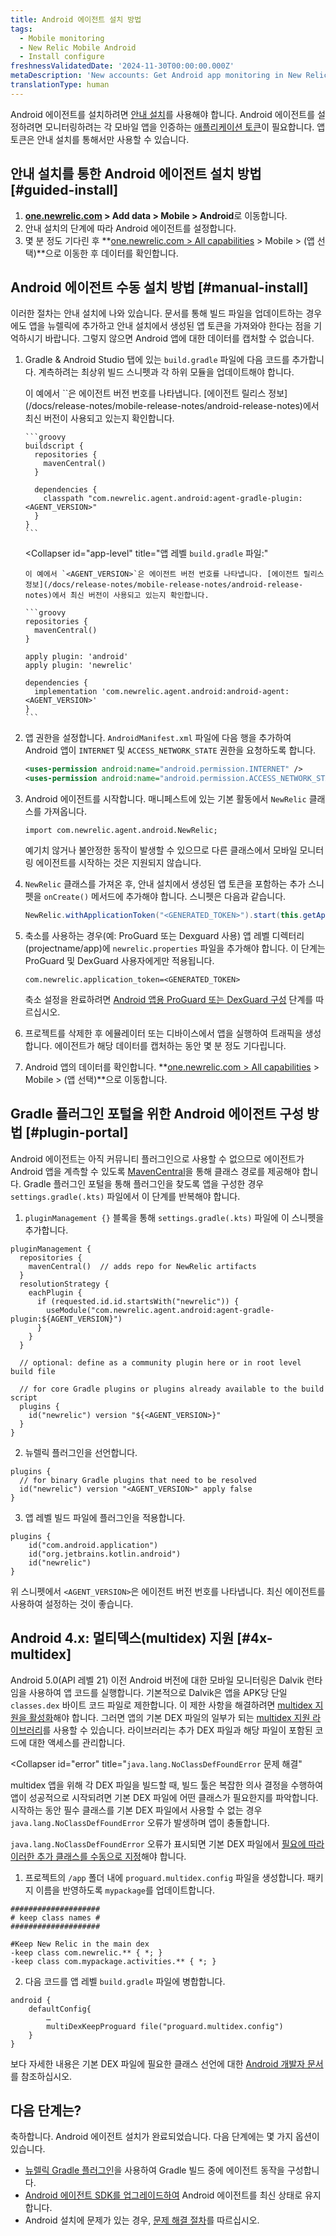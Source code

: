 ```yaml
---
title: Android 에이전트 설치 방법
tags:
  - Mobile monitoring
  - New Relic Mobile Android
  - Install configure
freshnessValidatedDate: '2024-11-30T00:00:00.000Z'
metaDescription: 'New accounts: Get Android app monitoring in New Relic at newrelic.com/signup. Existing accounts: Add mobile monitoring to your Android apps from the UI.'
translationType: human
---
```


Android 에이전트를 설치하려면 [안내 설치](https://onenr.io/0kjnEoryzRo)를 사용해야 합니다. Android 에이전트를 설정하려면 모니터링하려는 각 모바일 앱을 인증하는 [애플리케이션 토큰](/docs/mobile-apps/viewing-your-application-token)이 필요합니다. 앱 토큰은 안내 설치를 통해서만 사용할 수 있습니다.

## 안내 설치를 통한 Android 에이전트 설치 방법 [#guided-install]

1. **[one.newrelic.com](https://one.newrelic.com) > Add data > Mobile > Android**로 이동합니다.
2. 안내 설치의 단계에 따라 Android 에이전트를 설정합니다.
3. 몇 분 정도 기다린 후 **[one.newrelic.com > All capabilities](https://one.newrelic.com/all-capabilities) > Mobile > (앱 선택)**으로 이동한 후 데이터를 확인합니다.

## Android 에이전트 수동 설치 방법 [#manual-install]

이러한 절차는 안내 설치에 나와 있습니다. 문서를 통해 빌드 파일을 업데이트하는 경우에도 앱을 뉴렐릭에 추가하고 안내 설치에서 생성된 앱 토큰을 가져와야 한다는 점을 기억하시기 바랍니다. 그렇지 않으면 Android 앱에 대한 데이터를 캡처할 수 없습니다.

1. Gradle & Android Studio 탭에 있는 `build.gradle` 파일에 다음 코드를 추가합니다. 계측하려는 최상위 빌드 스니펫과 각 하위 모듈을 업데이트해야 합니다.

   <CollapserGroup>
     <Collapser
       id="project-level"
       title="프로젝트 레벨 `build.gradle` 파일:"
     >
       이 예에서 `<AGENT_VERSION>`은 에이전트 버전 번호를 나타냅니다. [에이전트 릴리스 정보](/docs/release-notes/mobile-release-notes/android-release-notes)에서 최신 버전이 사용되고 있는지 확인합니다.

       ```groovy
       buildscript {
         repositories {
           mavenCentral()
         }

         dependencies {
           classpath "com.newrelic.agent.android:agent-gradle-plugin:<AGENT_VERSION>"
         }
       }
       ```
     </Collapser>

     <Collapser
       id="app-level"
       title="앱 레벨 `build.gradle` 파일:"
     >
       이 예에서 `<AGENT_VERSION>`은 에이전트 버전 번호를 나타냅니다. [에이전트 릴리스 정보](/docs/release-notes/mobile-release-notes/android-release-notes)에서 최신 버전이 사용되고 있는지 확인합니다.

       ```groovy
       repositories {
         mavenCentral()
       }

       apply plugin: 'android'
       apply plugin: 'newrelic'

       dependencies {
         implementation 'com.newrelic.agent.android:android-agent:<AGENT_VERSION>'
       }
       ```
     </Collapser>
   </CollapserGroup>

2. 앱 권한을 설정합니다. `AndroidManifest.xml` 파일에 다음 행을 추가하여 Android 앱이 `INTERNET` 및 `ACCESS_NETWORK_STATE` 권한을 요청하도록 합니다.

   ```xml
   <uses-permission android:name="android.permission.INTERNET" />
   <uses-permission android:name="android.permission.ACCESS_NETWORK_STATE" />
   ```

3. Android 에이전트를 시작합니다. 매니페스트에 있는 기본 활동에서 `NewRelic` 클래스를 가져옵니다.

   ```
   import com.newrelic.agent.android.NewRelic;
   ```

   예기치 않거나 불안정한 동작이 발생할 수 있으므로 다른 클래스에서 모바일 모니터링 에이전트를 시작하는 것은 지원되지 않습니다.

4. `NewRelic` 클래스를 가져온 후, 안내 설치에서 생성된 앱 토큰을 포함하는 추가 스니펫을 `onCreate()` 메서드에 추가해야 합니다. 스니펫은 다음과 같습니다.

   ```java
   NewRelic.withApplicationToken("<GENERATED_TOKEN>").start(this.getApplicationContext());
   ```

5. 축소를 사용하는 경우(예: ProGuard 또는 Dexguard 사용) 앱 레벨 디렉터리(projectname/app)에 `newrelic.properties` 파일을 추가해야 합니다. 이 단계는 ProGuard 및 DexGuard 사용자에게만 적용됩니다.

   ```
   com.newrelic.application_token=<GENERATED_TOKEN>
   ```

   축소 설정을 완료하려면 [Android 앱용 ProGuard 또는 DexGuard 구성](/docs/mobile-monitoring/new-relic-mobile-android/install-configure/configure-proguard-or-dexguard-android-apps) 단계를 따르십시오.

6. 프로젝트를 삭제한 후 에뮬레이터 또는 디바이스에서 앱을 실행하여 트래픽을 생성합니다. 에이전트가 해당 데이터를 캡처하는 동안 몇 분 정도 기다립니다.

7. Android 앱의 데이터를 확인합니다. **[one.newrelic.com > All capabilities](https://one.newrelic.com/all-capabilities) > Mobile > (앱 선택)**으로 이동합니다.

## Gradle 플러그인 포털을 위한 Android 에이전트 구성 방법 [#plugin-portal]

Android 에이전트는 아직 커뮤니티 플러그인으로 사용할 수 없으므로 에이전트가 Android 앱을 계측할 수 있도록 [MavenCentral](https://mvnrepository.com/artifact/com.newrelic.agent.android/agent-gradle-plugin)을 통해 클래스 경로를 제공해야 합니다. Gradle 플러그인 포털을 통해 플러그인을 찾도록 앱을 구성한 경우 `settings.gradle(.kts)` 파일에서 이 단계를 반복해야 합니다.

1. `pluginManagement {}` 블록을 통해 `settings.gradle(.kts)` 파일에 이 스니펫을 추가합니다.

```
pluginManagement {
  repositories {
    mavenCentral()  // adds repo for NewRelic artifacts
  }
  resolutionStrategy {
    eachPlugin {
      if (requested.id.id.startsWith("newrelic")) {
        useModule("com.newrelic.agent.android:agent-gradle-plugin:${AGENT_VERSION}")
      }
    }
  }

  // optional: define as a community plugin here or in root level build file

  // for core Gradle plugins or plugins already available to the build script
  plugins {
    id("newrelic") version "${<AGENT_VERSION>}"
  }
}
```

2. 뉴렐릭 플러그인을 선언합니다.

```
plugins {
  // for binary Gradle plugins that need to be resolved
  id("newrelic") version "<AGENT_VERSION>" apply false
}
```

3. 앱 레벨 빌드 파일에 플러그인을 적용합니다.

```
plugins {
    id("com.android.application")
    id("org.jetbrains.kotlin.android")
    id("newrelic")
}
```

위 스니펫에서 `<AGENT_VERSION>`은 에이전트 버전 번호를 나타냅니다. 최신 에이전트를 사용하여 설정하는 것이 좋습니다.

## Android 4.x: 멀티덱스(multidex) 지원 [#4x-multidex]

Android 5.0(API 레벨 21) 이전 Android 버전에 대한 모바일 모니터링은 Dalvik 런타임을 사용하여 앱 코드를 실행합니다. 기본적으로 Dalvik은 앱을 APK당 단일 `classes.dex` 바이트 코드 파일로 제한합니다. 이 제한 사항을 해결하려면 [multidex 지원을 활성화](https://developer.android.com/studio/build/multidex.html)해야 합니다. 그러면 앱의 기본 DEX 파일의 일부가 되는 [multidex 지원 라이브러리](https://developer.android.com/tools/support-library/features.html#multidex)를 사용할 수 있습니다. 라이브러리는 추가 DEX 파일과 해당 파일이 포함된 코드에 대한 액세스를 관리합니다.

<Collapser
  id="error"
  title="`java.lang.NoClassDefFoundError` 문제 해결"
>
  multidex 앱을 위해 각 DEX 파일을 빌드할 때, 빌드 툴은 복잡한 의사 결정을 수행하여 앱이 성공적으로 시작되려면 기본 DEX 파일에 어떤 클래스가 필요한지를 파악합니다. 시작하는 동안 필수 클래스를 기본 DEX 파일에서 사용할 수 없는 경우 `java.lang.NoClassDefFoundError` 오류가 발생하며 앱이 충돌합니다.

  `java.lang.NoClassDefFoundError` 오류가 표시되면 기본 DEX 파일에서 [필요에 따라 이러한 추가 클래스를 수동으로 지정](https://developer.android.com/studio/build/multidex.html#keep)해야 합니다.

  1. 프로젝트의 `/app` 폴더 내에 `proguard.multidex.config` 파일을 생성합니다. 패키지 이름을 반영하도록 `mypackage`를 업데이트합니다.

  ```
  ####################
  # keep class names #
  ####################

  #Keep New Relic in the main dex
  -keep class com.newrelic.** { *; }
  -keep class com.mypackage.activities.** { *; }
  ```

  2. 다음 코드를 앱 레벨 `build.gradle` 파일에 병합합니다.

  ```
  android {
      defaultConfig{
          …
          multiDexKeepProguard file("proguard.multidex.config")
      }
  }
  ```

  보다 자세한 내용은 기본 DEX 파일에 필요한 클래스 선언에 대한 [Android 개발자 문서](https://developer.android.com/studio/build/multidex.html#keep)를 참조하십시오.
</Collapser>

## 다음 단계는?

축하합니다. Android 에이전트 설치가 완료되었습니다. 다음 단계에는 몇 가지 옵션이 있습니다.

* [뉴렐릭 Gradle 플러그인](/docs/mobile-monitoring/new-relic-mobile-android/install-configure/configure-new-relic-gradle-plugin)을 사용하여 Gradle 빌드 중에 에이전트 동작을 구성합니다.
* [Android 에이전트 SDK를 업그레이드하여](/docs/mobile-monitoring/new-relic-mobile-android/install-configure/upgrading-new-relic-mobiles-android-sdk) Android 에이전트를 최신 상태로 유지합니다.
* Android 설치에 문제가 있는 경우, [문제 해결 절차](/docs/mobile-monitoring/new-relic-mobile-android/troubleshoot/no-data-appears-android)를 따르십시오.